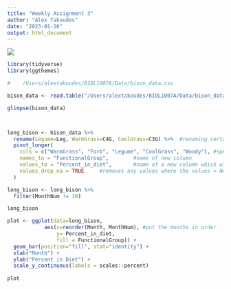 ```yaml
---
title: "Weekly Assignment 3"
author: "Alex Takoudes"
date: "2023-01-26"
output: html_document
---
```


![](/Users/alextakoudes/BIOL1007A/Data/Screenshot 2023-01-26 at 3.26.01 PM.png)

```r
library(tidyverse)
library(ggthemes)
```


```r
#    /Users/alextakoudes/BIOL1007A/Data/bison_data.csv

bison_data <- read.table("/Users/alextakoudes/BIOL1007A/Data/bison_data.csv", header=TRUE, sep=",", stringsAsFactors = TRUE)

glimpse(bison_data)



long_bison <- bison_data %>%
  rename(Legume=Leg, WarmGrass=C4G, CoolGrass=C3G) %>%  #renaming certain columns to their common name
  pivot_longer(
    cols = c("WarmGrass", "Forb", "Legume", "CoolGrass", "Woody"), #specify which columns you want to make longer
    names_to = "FunctionalGroup",        #name of new column
    values_to = "Percent_in_diet",       #name of a new column which will contain values
    values_drop_na = TRUE     #removes any values where the values = NA
  )

long_bison <- long_bison %>%
  filter(MonthNum != 10)

long_bison
```

```r

plot <- ggplot(data=long_bison, 
            aes(x=reorder(Month, MonthNum), #put the months in order
                y= Percent_in_diet, 
                fill = FunctionalGroup)) +
  geom_bar(position="fill", stat="identity") +
  xlab("Month") +
  ylab("Percent in Diet") +
  scale_y_continuous(labels = scales::percent)
  
plot
```